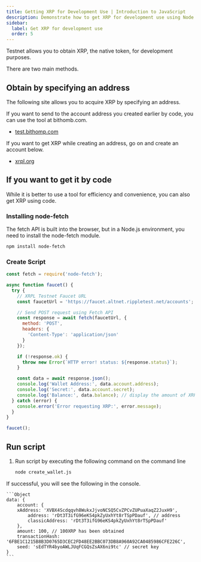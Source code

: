 ```yaml
---
title: Getting XRP for Development Use | Introduction to JavaScript
description: Demonstrate how to get XRP for development use using Node.js.
sidebar: 
  label: Get XRP for development use
  order: 5
---
```



Testnet allows you to obtain XRP, the native token, for development purposes.

There are two main methods.

## Obtain by specifying an address

The following site allows you to acquire XRP by specifying an address.

If you want to send to the account address you created earlier by code, you can use the tool at bithomb.com.

- [test.bithomp.com](https://test.bithomp.com/faucet/)

If you want to get XRP while creating an address, go on and create an account below.

- [xrpl.org](https://xrpl.org/resources/dev-tools/xrp-faucets/)

## If you want to get it by code

While it is better to use a tool for efficiency and convenience, you can also get XRP using code.

### Installing node-fetch

The fetch API is built into the browser, but in a Node.js environment, you need to install the node-fetch module.

```bash
npm install node-fetch
```

### Create Script

```javascript
const fetch = require('node-fetch');

async function faucet() {
  try {
    // XRPL Testnet Faucet URL
    const faucetUrl = 'https://faucet.altnet.rippletest.net/accounts';

    // Send POST request using Fetch API
    const response = await fetch(faucetUrl, {
      method: 'POST',
      headers: {
        'Content-Type': 'application/json'
      }
    });

    if (!response.ok) {
      throw new Error(`HTTP error! status: ${response.status}`);
    }

    const data = await response.json();
    console.log('Wallet Address:', data.account.address);
    console.log('Secret:', data.account.secret); 
    console.log('Balance:', data.balance); // display the amount of XRP granted in the test net
  } catch (error) {
    console.error('Error requesting XRP:', error.message); 
  }
}

faucet(); 
```

## Run script

<Steps> 

1. Run script by executing the following command on the command line

    ```bash
    node create_wallet.js
    ````

If successful, you will see the following in the console.

    ```Object
    data: {
        account: {
        xAddress: 'XVBX4Scdqqvh8WukxJjvoNCSQ5CvZPCvZUPuaXaqZ2JuxH9',
            address: 'rDt3T3ifG96eKS4pkZyUxhYt8rTSpPDauf', // address
            classicAddress: 'rDt3T3ifG96eKS4pkZyUxhYt8rTSpPDauf'
        }, 
        amount: 100, // 100XRP has been obtained
        transactionHash: '6FBE1C1215B8B3D0765D3CEC2FD48EE2BBC073DB8A960A92CA0485986CFE226C',
        seed: 'sEdTYR4byoAWLJUqFCGQsZsAX6ni9tc' // secret key
    }
    ```
</Steps>
